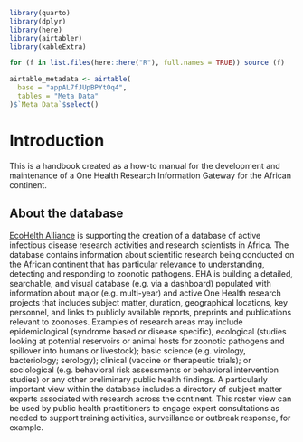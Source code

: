 ```r
library(quarto)
library(dplyr)
library(here)
library(airtabler)
library(kableExtra)

for (f in list.files(here::here("R"), full.names = TRUE)) source (f)

airtable_metadata <- airtable(
  base = "appAL7fJUpBPYtOq4", 
  tables = "Meta Data"
)$`Meta Data`$select()
```

# Introduction {#introduction}

This is a handbook created as a how-to manual for the development and maintenance of a One Health Research Information Gateway for the African continent.

## About the database {#about-database}

[EcoHelth Alliance](https://www.ecohealthalliance.org/) is supporting the creation of a database of active infectious disease research activities and research scientists in Africa. The database contains information about scientific research being conducted on the African continent that has particular relevance to understanding, detecting and responding to zoonotic pathogens. EHA is building a detailed, searchable, and visual database (e.g. via a dashboard) populated with information about major (e.g. multi-year) and active One Health research projects that includes subject matter, duration, geographical locations, key personnel, and links to publicly available reports, preprints and publications relevant to zoonoses. Examples of research areas may include epidemiological (syndrome based or disease specific), ecological (studies looking at potential reservoirs or animal hosts for zoonotic pathogens and spillover into humans or livestock); basic science (e.g. virology, bacteriology; serology); clinical (vaccine or therapeutic trials); or sociological (e.g. behavioral risk assessments or behavioral intervention studies) or any other preliminary public health findings. A particularly important view within the database includes a directory of subject matter experts associated with research across the continent. This roster view can be used by public health practitioners to engage expert consultations as needed to support training activities, surveillance or outbreak response, for example.
